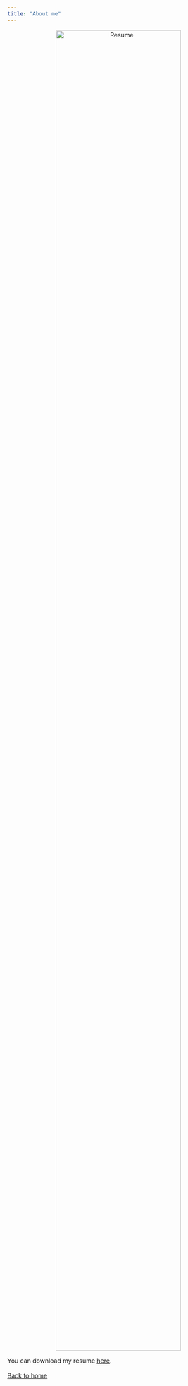 ```yaml
---
title: "About me"
---
```


<center><img src="images/resume.jpg" alt="Resume"  width=75% height="3000"></center>

You can download my resume [here](resume.pdf).
<br><br>
[Back to home](index.html)